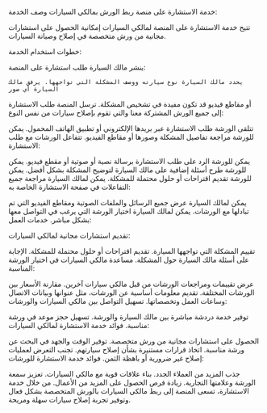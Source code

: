 خدمة الاستشارة على منصة ربط الورش بمالكي السيارات وصف الخدمة:

تتيح خدمة الاستشارة على المنصة لمالكي السيارات إمكانية الحصول على استشارات
مجانية من ورش متخصصة في إصلاح وصيانة السيارات.

خطوات استخدام الخدمة:

ينشر مالك السيارة طلب استشارة على المنصة:

    يحدد مالك السيارة نوع سيارته ووصف المشكلة التي تواجهها. يرفق مالك السيارة أي صور

أو مقاطع فيديو قد تكون مفيدة في تشخيص المشكلة. ترسل المنصة طلب الاستشارة إلى
جميع الورش المشتركة معنا والتي تقوم بإصلاح سيارات من نفس النوع:

تتلقى الورشة طلب الاستشارة عبر بريدها الإلكتروني أو تطبيق الهاتف المحمول. يمكن
للورشة مراجعة تفاصيل المشكلة وصورها أو مقاطع الفيديو. تتفاعل الورشات مع طلب
الاستشارة:

يمكن للورشة الرد على طلب الاستشارة برسالة نصية أو صوتية أو مقطع فيديو. يمكن
للورشة طرح أسئلة إضافية على مالك السيارة لتوضيح المشكلة بشكل أفضل. يمكن للورشة
تقديم اقتراحات أو حلول محتملة للمشكلة. يمكن لمالك السيارة مراجعة جميع التفاعلات
في صفحة الاستشارة الخاصة به:

يمكن لمالك السيارة عرض جميع الرسائل والملفات الصوتية ومقاطع الفيديو التي تم
تبادلها مع الورشات. يمكن لمالك السيارة اختيار الورشة التي يرغب في التواصل معها
بشكل مباشر. خدمات العمل:

تقديم استشارات مجانية لمالكي السيارات:

تقييم المشكلة التي تواجهها السيارة. تقديم اقتراحات أو حلول محتملة للمشكلة.
الإجابة على أسئلة مالك السيارة حول المشكلة. مساعدة مالكي السيارات في اختيار
الورشة المناسبة:

عرض تقييمات ومراجعات الورشات من قبل مالكي سيارات آخرين. مقارنة الأسعار بين
الورشات المختلفة. تقديم معلومات أساسية عن الورشات، مثل عنوانها وبيانات الاتصال
وساعات العمل وتخصصاتها. تسهيل التواصل بين مالكي السيارات والورشات:

توفير خدمة دردشة مباشرة بين مالك السيارة والورشة. تسهيل حجز موعد في ورشة مناسبة.
فوائد خدمة الاستشارة لمالكي السيارات:

الحصول على استشارات مجانية من ورش متخصصة. توفير الوقت والجهد في البحث عن ورشة
مناسبة. اتخاذ قرارات مستنيرة بشأن إصلاح سيارتهم. تجنب التعرض لعمليات إصلاح غير
ضرورية أو باهظة الثمن. فوائد خدمة الاستشارة للورشات:

جذب المزيد من العملاء الجدد. بناء علاقات قوية مع مالكي السيارات. تعزيز سمعة
الورشة وعلامتها التجارية. زيادة فرص الحصول على المزيد من الأعمال. من خلال خدمة
الاستشارة، تسعى المنصة إلى ربط مالكي السيارات بالورش المتخصصة بشكل فعال وتوفير
تجربة إصلاح سيارات سهلة ومريحة.
